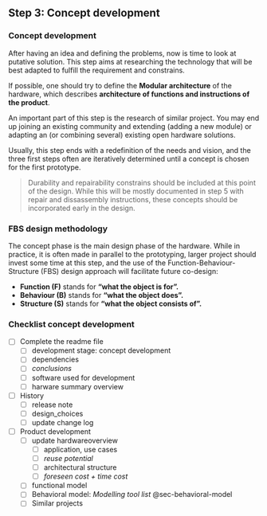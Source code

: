 ## Step 3: Concept development {.unnumbered}

### Concept development

After having an idea and defining the problems, now is time to look at putative solution. This step aims at researching the technology that will be best adapted to fulfill the requirement and constrains.

If possible, one should try to define the **Modular architecture** of the hardware, which describes **architecture of functions and instructions of the product**.

An important part of this step is the research of similar project. You may end up joining an existing community and extending (adding a new module) or adapting an (or combining several) existing open hardware solutions.

Usually, this step ends with a redefinition of the needs and vision, and the three first steps often are iteratively determined until a concept is chosen for the first prototype. 

> Durability and repairability constrains should be included at this point of the design. While this will be mostly documented in step 5 with repair and dissassembly instructions, these concepts should be incorporated early in the design.

### FBS design methodology

The concept phase is the main design phase of the hardware. While in practice, it is often made in parallel to the prototyping, larger project should invest some time at this step, and the use of the Function-Behaviour-Structure (FBS) design approach will facilitate future co-design: 

- **Function (F)** stands for **“what the object is for”.**
- **Behaviour (B)** stands for **“what the object does”.**
- **Structure (S)** stands for **“what the object consists of”.**



### Checklist concept development

- [ ] Complete the readme file
  - [ ] development stage: concept development
  - [ ] dependencies 
  - [ ] *conclusions*
  - [ ] software used for development
  - [ ] harware summary overview

  
- [ ] History
  - [ ]  release note
  - [ ]  design_choices
  - [ ]  update change log
  
  
- [ ] Product development
  - [ ] update hardwareoverview
    - [ ] application, use cases
    - [ ] *reuse potential*
    - [ ] architectural structure
    - [ ] *foreseen cost + time cost*
  - [ ] functional model
  - [ ] Behavioral model: *Modelling tool list* @sec-behavioral-model 
  - [ ] Similar projects

  


